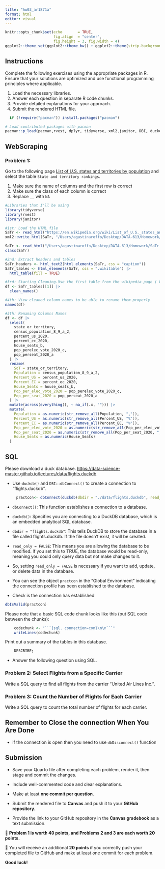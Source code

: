 ```yaml
---
title: "hw03_ar1871a"
format: html
editor: visual
---
```


```r
knitr::opts_chunk$set(echo       = TRUE, 
                      fig.align  = "center",
                      fig.height = 3, fig.width = 4)
ggplot2::theme_set(ggplot2::theme_bw() + ggplot2::theme(strip.background = ggplot2::element_rect(fill = "white")))

```

## Instructions

Complete the following exercises using the appropriate packages in R. Ensure that your solutions are optimized and use functional programming principles where applicable.

1.  Load the necessary libraries.
2.  Answer each question in separate R code chunks.
3.  Provide detailed explanations for your approach.
4.  Submit the rendered HTML file.

```r
  if (!require("pacman")) install.packages("pacman")

# Load contributed packages with pacman
pacman::p_load(pacman,rvest, dplyr, tidyverse, xml2,janitor, DBI, duckdb, nycflights13)
```

## WebScraping

### Problem 1:

Go to the following page [List of U.S. states and territories by population](https://en.wikipedia.org/wiki/List_of_U.S._states_and_territories_by_population) and select the table `State and territory rankings`.

1.  Make sure the name of columns and the first row is correct
2.  Make sure the class of each column is correct
3.  Replace `__` with `NA`

```r
#Libraries that I'll be using
library(tidyverse)
library(rvest)
library(janitor)

#1st: Load the HTML file
SaTr <- read_html("https://en.wikipedia.org/wiki/List_of_U.S._states_and_territories_by_population#State_and_territory_rankings")
xml2::write_html(SaTr, "/Users/agustinaroffo/Desktop/DATA-613/Homework/SaTr.html")

SaTr <- read_html("/Users/agustinaroffo/Desktop/DATA-613/Homework/SaTr.html")
class(SaTr)

#2nd: Extract headers and tables
SaTr_headers <- html_text2(html_elements(SaTr, css = "caption"))
SaTr_tables <- html_elements(SaTr, css = ".wikitable") |> 
  html_table(fill = TRUE)

#3rd: Starting Cleaning.Use the first table from the wikipedia page ( List of U.S. states and territories by population) and clean column names
df <- SaTr_tables[[1]] |> 
  clean_names()

#4th: View cleaned column names to be able to rename them properly 
names(df)

#5th: Renaming Columns Names
df <- df |> 
  select(
    state_or_territory,
    census_population_8_9_a_2,     
    percent_us_2020,
    percent_ec_2020,
    house_seats_b,
    pop_perelec_vote_2020_c,
    pop_perseat_2020_a
  ) |>
  rename(
    SoT = state_or_territory,
    Population = census_population_8_9_a_2,
    Percent_US = percent_us_2020,
    Percent_EC = percent_ec_2020,
    House_Seats = house_seats_b,
    Pop_per_elec_vote_2020 = pop_perelec_vote_2020_c,
    Pop_per_seat_2020 = pop_perseat_2020_a
  ) |> 
  mutate(across(everything(), ~ na_if(.x, ""))) |> 
  mutate(
    Population = as.numeric(str_remove_all(Population, ",")),
    Percent_US = as.numeric(str_remove_all(Percent_US, "%")),
    Percent_EC = as.numeric(str_remove_all(Percent_EC, "%")),
    Pop_per_elec_vote_2020 = as.numeric(str_remove_all(Pop_per_elec_vote_2020, ",")),
    Pop_per_seat_2020 = as.numeric(str_remove_all(Pop_per_seat_2020, ",")),
    House_Seats = as.numeric(House_Seats)
  )

```

## SQL

Please download a duck database. <https://data-science-master.github.io/lectures/data/flights.duckdb>

-   Use `duckdb()` and `DBI::dbConnect()` to create a connection to "flights.duckdb".

```r
     practcon<- dbConnect(duckdb(dbdir = "./data/flights.duckdb", read_only = FALSE))

```

-   `dbConnect()`: This function establishes a connection to a database.

-   `duckdb()`: Specifies you are connecting to a DuckDB database, which is an embedded analytical SQL database.

-   `dbdir = "flights.duckdb"`: This tells DuckDB to store the database in a file called flights.duckdb. If the file doesn't exist, it will be created.

-   `read_only = FALSE`: This means you are allowing the database to be modified. If you set this to TRUE, the database would be read-only, meaning you could only query data but not make changes to it.

-   So, setting `read_only = FALSE` is necessary if you want to add, update, or delete data in the database.

-   You can see the object `practcon` in the "Global Environment" indicating the connection profile has been established to the database.

-   Check is the connection has established

```r
dbIsValid(practcon)
```

Please note that a basic SQL code chunk looks like this (put SQL code between the chunks):

```r
    codechunk <- "```{sql, connection=con}\n\n```"
    writeLines(codechunk)
```

Print out a summary of the tables in this database.

```sql
    DESCRIBE;
```

-   Answer the following question using SQL.

### Problem 2: Select Flights from a Specific Carrier

Write a SQL query to find all flights from the carrier "United Air Lines Inc.".

### Problem 3: Count the Number of Flights for Each Carrier

Write a SQL query to count the total number of flights for each carrier.

## Remember to Close the connection When You Are Done

-   if the connection is open then you need to use `dbDisconnect()` function

## Submission

-   Save your Quarto file after completing each problem, render it, then stage and commit the changes.

-   Include well-commented code and clear explanations.

-   Make at least **one commit per question**.

-   Submit the rendered file to **Canvas** and push it to your **GitHub repository**.

-   Provide the link to your GitHub repository in the **Canvas gradebook** as a text submission.

🔹 **Problem 1 is worth 40 points, and Problems 2 and 3 are each worth 20 points.**

🔹 You will receive an additional **20 points** if you correctly push your completed file to GitHub and make at least one commit for each problem.

**Good luck!**
